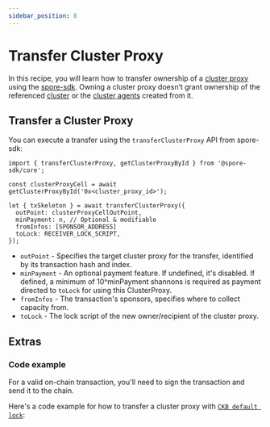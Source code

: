 ```yaml
---
sidebar_position: 8
---
```



# Transfer Cluster Proxy

In this recipe, you will learn how to transfer ownership of a [cluster proxy](/glossary/terms#cluster-proxy) using the [spore-sdk](https://docs.spore.pro/resources/spore-sdk). Owning a cluster proxy doesn’t grant ownership of the referenced [cluster](/glossary/terms#cluster) or the [cluster agents](/glossary/terms#cluster-agent) created from it.

## Transfer a Cluster Proxy

You can execute a transfer using the `transferClusterProxy` API from spore-sdk:

```tsx
import { transferClusterProxy, getClusterProxyById } from '@spore-sdk/core';

const clusterProxyCell = await getClusterProxyById('0x<cluster_proxy_id>');

let { txSkeleton } = await transferClusterProxy({
  outPoint: clusterProxyCellOutPoint,
  minPayment: n, // Optional & modifiable
  fromInfos: [SPONSOR_ADDRESS]
  toLock: RECEIVER_LOCK_SCRIPT,
});
```

- `outPoint` - Specifies the target cluster proxy for the transfer, identified by its transaction hash and index.
- `minPayment` - An optional payment feature. If undefined, it's disabled. If defined, a minimum of 10^minPayment shannons is required as payment directed to `toLock` for using this ClusterProxy.
- `fromInfos` - The transaction's sponsors, specifies where to collect capacity from.
- `toLock` - The lock script of the new owner/recipient of the cluster proxy.

## Extras

### Code example

For a valid on-chain transaction, you'll need to sign the transaction and send it to the chain.

Here's a code example for how to transfer a cluster proxy with [`CKB default lock`](https://github.com/nervosnetwork/ckb-system-scripts/blob/master/c/secp256k1_blake160_sighash_all.c):

<EmbedCard
  title="transferClusterProxy.ts"
  href="https://github.com/sporeprotocol/spore-sdk/blob/beta/examples/secp256k1/apis/transferClusterProxy.ts"
  description="Transfer a Cluster Proxy "
  className="margin-top--sm"
/>

